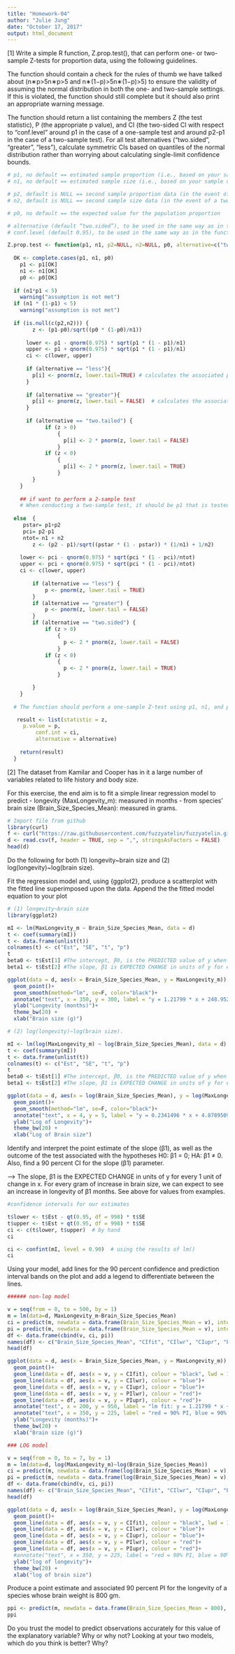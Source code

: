 ```yaml
---
title: "Homework-04"
author: "Julie Jung"
date: "October 17, 2017"
output: html_document
---
```


[1] Write a simple R function, Z.prop.test(), that can perform one- or two-sample Z-tests for proportion data, using the following guidelines.

The function should contain a check for the rules of thumb we have talked about (n∗p>5n∗p>5 and n∗(1−p)>5n∗(1−p)>5) to ensure the validity of assuming the normal distribution in both the one- and two-sample settings. If this is violated, the function should still complete but it should also print an appropriate warning message.

The function should return a list containing the members Z (the test statistic), P (the appropriate p value), and CI (the two-sided CI with respect to “conf.level” around p1 in the case of a one-sample test and around p2-p1 in the case of a two-sample test). For all test alternatives (“two.sided”, “greater”, “less”), calculate symmetric CIs based on quantiles of the normal distribution rather than worrying about calculating single-limit confidence bounds.

```r

# p1, no default == estimated sample proportion (i.e., based on your sample data)
# n1, no default == estimated sample size (i.e., based on your sample data)

# p2, default is NULL == second sample proportion data (in the event of a two-sample test)
# n2, default is NULL == second sample size data (in the event of a two-sample test)

# p0, no default == the expected value for the population proportion

# alternative (default “two.sided”), to be used in the same way as in the function t.test(). 
# conf.level (default 0.95), to be used in the same way as in the function t.test(). 

Z.prop.test <- function(p1, n1, p2=NULL, n2=NULL, p0, alternative=c("two.sided", "less", "greater"), conf.level=0.95) {
  
  OK <- complete.cases(p1, n1, p0)
    p1 <- p1[OK]
    n1 <- n1[OK]
    p0 <- p0[OK]
  
  if (n1*p1 < 5)
    warning("assumption is not met")
  if (n1 * (1-p1) < 5)
    warning("assumption is not met")
  
  if (is.null(c(p2,n2))) {
        z <- (p1-p0)/sqrt((p0 * (1-p0)/n1))
  
      lower <- p1 - qnorm(0.975) * sqrt(p1 * (1 - p1)/n1)
      upper <- p1 + qnorm(0.975) * sqrt(p1 * (1 - p1)/n1)
      ci <- c(lower, upper)
  
      if (alternative == "less"){
        p[i] <- pnorm(z, lower.tail=TRUE) # calculates the associated p value
      }
  
      if (alternative == "greater"){
        p[i] <- pnorm(z, lower.tail = FALSE)  # calculates the associated p value
      }
  
      if (alternative == "two.tailed") {
            if (z > 0) 
                {
                  p[i] <- 2 * pnorm(z, lower.tail = FALSE)
                }
            if (z < 0) 
                {
                  p[i] <- 2 * pnorm(z, lower.tail = TRUE)
                }
        }
    }
  
    ## if want to perform a 2-sample test 
    # When conducting a two-sample test, it should be p1 that is tested as being smaller or larger than p2 when alternative=“less” or alternative=“greater”, the same as in the use of x and y in the function t.test().
  
  else  {
     pstar= p1+p2
     pci= p2-p1
     ntot= n1 + n2
        z <- (p2 - p1)/sqrt((pstar * (1 - pstar)) * (1/n1) + 1/n2)
	  
    lower <- pci - qnorm(0.975) * sqrt(pci * (1 - pci)/ntot)
    upper <- pci + qnorm(0.975) * sqrt(pci * (1 - pci)/ntot)
    ci <- c(lower, upper)
    
        if (alternative == "less") {
            p <- pnorm(z, lower.tail = TRUE)
        }
        if (alternative == "greater") {
            p <- pnorm(z, lower.tail = FALSE)
        }
        if (alternative == "two.sided") {
            if (z > 0) 
                {
                  p <- 2 * pnorm(z, lower.tail = FALSE)
                } 
            if (z < 0) 
                {
                  p <- 2 * pnorm(z, lower.tail = TRUE)
                }  

        }
    }
  
  # The function should perform a one-sample Z-test using p1, n1, and p0 if either p2 or n2 (or both) is NULL.

   result <- list(statistic = z,
  	 p.value = p,
		 conf.int = ci,
		 alternative = alternative)
  
    return(result)
  }

```


[2] The dataset from Kamilar and Cooper has in it a large number of variables related to life history and body size. 

For this exercise, the end aim is to fit a simple linear regression model to predict 
- longevity (MaxLongevity_m): measured in months 
- from species’ brain size (Brain_Size_Species_Mean): measured in grams. 

```r
# Import file from github
library(curl)
f <- curl("https://raw.githubusercontent.com/fuzzyatelin/fuzzyatelin.github.io/master/AN597_Fall17/KamilarAndCooperData.csv")
d <- read.csv(f, header = TRUE, sep = ",", stringsAsFactors = FALSE)
head(d)
```

Do the following for both (1) longevity~brain size and (2) log(longevity)~log(brain size).

Fit the regression model and, using {ggplot2}, produce a scatterplot with the fitted line superimposed upon the data. Append the the fitted model equation to your plot

```r
# (1) longevity~brain size
library(ggplot2)

mI <- lm(MaxLongevity_m ~ Brain_Size_Species_Mean, data = d)
t <- coef(summary(mI))
t <- data.frame(unlist(t))
colnames(t) <- c("Est", "SE", "t", "p")
t
beta0 <- t$Est[1] #The intercept, β0, is the PREDICTED value of y when the value of x is zero.
beta1 <- t$Est[2] #The slope, β1 is EXPECTED CHANGE in units of y for every 1 unit of change in x

ggplot(data = d, aes(x = Brain_Size_Species_Mean, y = MaxLongevity_m)) +
  geom_point()+
  geom_smooth(method="lm", se=F, color="black")+
  annotate("text", x = 350, y = 300, label = "y = 1.21799 * x + 248.95227")+
  ylab("Longevity (months)")+
  theme_bw(20) +
  xlab("Brain size (g)")

# (2) log(longevity)~log(brain size).

mI <- lm(log(MaxLongevity_m) ~ log(Brain_Size_Species_Mean), data = d)
t <- coef(summary(mI))
t <- data.frame(unlist(t))
colnames(t) <- c("Est", "SE", "t", "p")
t
beta0 <- t$Est[1] #The intercept, β0, is the PREDICTED value of y when the value of x is zero.
beta1 <- t$Est[2] #The slope, β1 is EXPECTED CHANGE in units of y for every 1 unit of change in x

ggplot(data = d, aes(x = log(Brain_Size_Species_Mean), y = log(MaxLongevity_m))) +
  geom_point()+
  geom_smooth(method="lm", se=F, color="black")+
  annotate("text", x = 4, y = 5, label = "y = 0.2341496 * x + 4.8789509")+
  ylab("Log of Longevity")+
  theme_bw(20) +
  xlab("Log of Brain size")

```

Identify and interpret the point estimate of the slope (β1), as well as the outcome of the test associated with the hypotheses H0: β1 = 0; HA: β1 ≠ 0. Also, find a 90 percent CI for the slope (β1) parameter.

--> The slope, β1 is the EXPECTED CHANGE in units of y for every 1 unit of change in x. For every gram of increase in brain size, we can expect to see an increase in longevity of β1 months. See above for values from examples. 

```r
#confidence intervals for our estimates 

t$lower <- t$Est - qt(0.95, df = 998) * t$SE
t$upper <- t$Est + qt(0.95, df = 998) * t$SE
ci <- c(t$lower, t$upper)  # by hand
ci

ci <- confint(mI, level = 0.90)  # using the results of lm()
ci

```

Using your model, add lines for the 90 percent confidence and prediction interval bands on the plot and add a legend to differentiate between the lines.

```r

###### non-log model

v = seq(from = 0, to = 500, by = 1)
m = lm(data=d, MaxLongevity_m~Brain_Size_Species_Mean)
ci = predict(m, newdata = data.frame(Brain_Size_Species_Mean = v), interval = "confidence", level = 0.90)
pi = predict(m, newdata = data.frame(Brain_Size_Species_Mean = v), interval = "prediction", level = 0.90)
df <- data.frame(cbind(v, ci, pi))
names(df) <- c("Brain_Size_Species_Mean", "CIfit", "CIlwr", "CIupr", "PIfit", "PIlwr", "PIupr")
head(df)

ggplot(data = d, aes(x = Brain_Size_Species_Mean, y = MaxLongevity_m)) +
  geom_point()+
  geom_line(data = df, aes(x = v, y = CIfit), colour = "black", lwd = 1)+
  geom_line(data = df, aes(x = v, y = CIlwr), colour = "blue")+
  geom_line(data = df, aes(x = v, y = CIupr), colour = "blue")+
  geom_line(data = df, aes(x = v, y = PIlwr), colour = "red")+
  geom_line(data = df, aes(x = v, y = PIupr), colour = "red")+
  annotate("text", x = 200, y = 950, label = "lm fit: y = 1.21799 * x + 248.95227")+
  annotate("text", x = 350, y = 225, label = "red = 90% PI, blue = 90% CI")+
  ylab("Longevity (months)")+
  theme_bw(20) +
  xlab("Brain size (g)")

### LOG model 

v = seq(from = 0, to = 7, by = 1)
m = lm(data=d, log(MaxLongevity_m)~log(Brain_Size_Species_Mean))
ci = predict(m, newdata = data.frame(log(Brain_Size_Species_Mean) = v), interval = "confidence", level = 0.90)
pi = predict(m, newdata = data.frame(log(Brain_Size_Species_Mean) = v), interval = "prediction", level = 0.90)
df <- data.frame(cbind(v, ci, pi))
names(df) <- c("Brain_Size_Species_Mean", "CIfit", "CIlwr", "CIupr", "PIfit", "PIlwr", "PIupr")
head(df)

ggplot(data = d, aes(x = log(Brain_Size_Species_Mean), y = log(MaxLongevity_m))) +
  geom_point()+
  geom_line(data = df, aes(x = v, y = CIfit), colour = "black", lwd = 1)+
  geom_line(data = df, aes(x = v, y = CIlwr), colour = "blue")+
  geom_line(data = df, aes(x = v, y = CIupr), colour = "blue")+
  geom_line(data = df, aes(x = v, y = PIlwr), colour = "red")+
  geom_line(data = df, aes(x = v, y = PIupr), colour = "red")+
  #annotate("text", x = 350, y = 225, label = "red = 90% PI, blue = 90% CI")+
  ylab("log of longevity")+
  theme_bw(20) +
  xlab("log of brain size")
```

Produce a point estimate and associated 90 percent PI for the longevity of a species whose brain weight is 800 gm. 
```r
ppi <- predict(m, newdata = data.frame(Brain_Size_Species_Mean = 800), interval = "prediction", level = 0.90)  # for a single value
ppi
```
Do you trust the model to predict observations accurately for this value of the explanatory variable? Why or why not?
Looking at your two models, which do you think is better? Why?

```r

```


```r

```



```r

```


